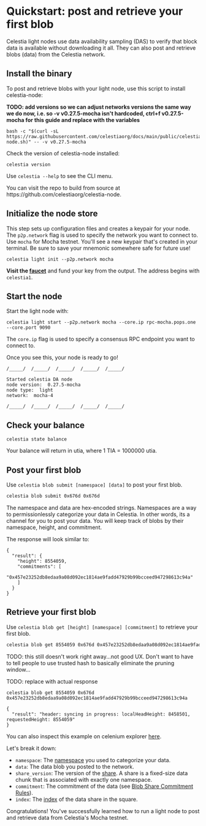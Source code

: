 # Quickstart: post and retrieve your first blob

Celestia light nodes use data availability sampling (DAS) to verify that block data is available without downloading it all. They can also post and retrieve blobs (data) from the Celestia network.


<Steps>

## Install the binary

To post and retrieve blobs with your light node, use this script to install celestia-node:

**TODO: add versions so we can adjust networks versions the same way we do now, i.e. so -v v0.27.5-mocha isn't hardcoded, ctrl+f v0.27.5-mocha for this guide and replace with the variables**

```
bash -c "$(curl -sL https://raw.githubusercontent.com/celestiaorg/docs/main/public/celestia-node.sh)" -- -v v0.27.5-mocha
```

Check the version of celestia-node installed:
```
celestia version
```

Use `celestia --help` to see the CLI menu.

<Callout type="info">
You can visit the repo to build from source at https://github.com/celestiaorg/celestia-node.
</Callout>

## Initialize the node store

This step sets up configuration files and creates a keypair for your node. The `p2p.network` flag is used to specify the network you want to connect to. Use `mocha` for Mocha testnet. You'll see a new keypair that's created in your terminal. Be sure to save your mnemonic somewhere safe for future use!

```
celestia light init --p2p.network mocha
```

**Visit the [faucet](https://mocha.celenium.io/faucet)** and fund your key from the output. The address begins with `celestia1`.

## Start the node

Start the light node with:

```
celestia light start --p2p.network mocha --core.ip rpc-mocha.pops.one --core.port 9090
```

The `core.ip` flag is used to specify a consensus RPC endpoint you want to connect to.

Once you see this, your node is ready to go!

```
/_____/  /_____/  /_____/  /_____/  /_____/

Started celestia DA node
node version:  0.27.5-mocha
node type:  light
network:  mocha-4

/_____/  /_____/  /_____/  /_____/  /_____/
```

## Check your balance

```
celestia state balance
```

Your balance will return in utia, where 1 TIA = 1000000 utia.

## Post your first blob

Use `celestia blob submit [namespace] [data]` to post your first blob.

```bash
celestia blob submit 0x676d 0x676d
```

The namespace and data are hex-encoded strings. Namespaces are a way to permissionlessly categorize your data in Celestia. In other words, its a channel for you to post your data. You will keep track of blobs by their namespace, height, and commitment.

The response will look similar to:

```
{
  "result": {
    "height": 8554059,
    "commitments": [
      "0x457e23252db8edaa9a08d092ec1814ae9fadd47929b99bcceed947298613c94a"
    ]
  }
}
```

## Retrieve your first blob

Use `celestia blob get [height] [namespace] [commitment]` to retrieve your first blob.

```bash
celestia blob get 8554059 0x676d 0x457e23252db8edaa9a08d092ec1814ae9fadd47929b99bcceed947298613c94a
```

TODO: this still doesn't work right away...not good UX. Don't want to have to tell people to use trusted hash to basically eliminate the pruning window...

TODO: replace with actual response

```
celestia blob get 8554059 0x676d 0x457e23252db8edaa9a08d092ec1814ae9fadd47929b99bcceed947298613c94a

{
  "result": "header: syncing in progress: localHeadHeight: 8458501, requestedHeight: 8554059"
}
```

</Steps>

You can also inspect this example on celenium explorer [here](https://mocha.celenium.io/blob?commitment=RX4jJS247aqaCNCS7BgUrp+t1HkpuZvM7tlHKYYTyUo=&hash=AAAAAAAAAAAAAAAAAAAAAAAAAAAAAAAAAAAAZ20=&height=8554059).

Let's break it down:

- `namespace`: The [namespace](https://celestiaorg.github.io/celestia-app/namespace.html) you used to categorize your data.
- `data`: The data blob you posted to the network.
- `share_version`: The version of the [share](https://celestiaorg.github.io/celestia-app/shares.html). A share is a fixed-size data chunk that is associated with exactly one namespace.
- `commitment`: The commitment of the data (see [Blob Share Commitment Rules](https://celestiaorg.github.io/celestia-app/data_square_layout.html#blob-share-commitment-rules)).
- `index`: The [index](https://celestiaorg.github.io/celestia-app/shares.html#overview) of the data share in the square.

Congratulations! You've successfully learned how to run a light node to post and retrieve data from Celestia's Mocha testnet.
